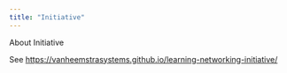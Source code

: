 ```yaml
---
title: "Initiative"
---
```


About Initiative

See <https://vanheemstrasystems.github.io/learning-networking-initiative/>
